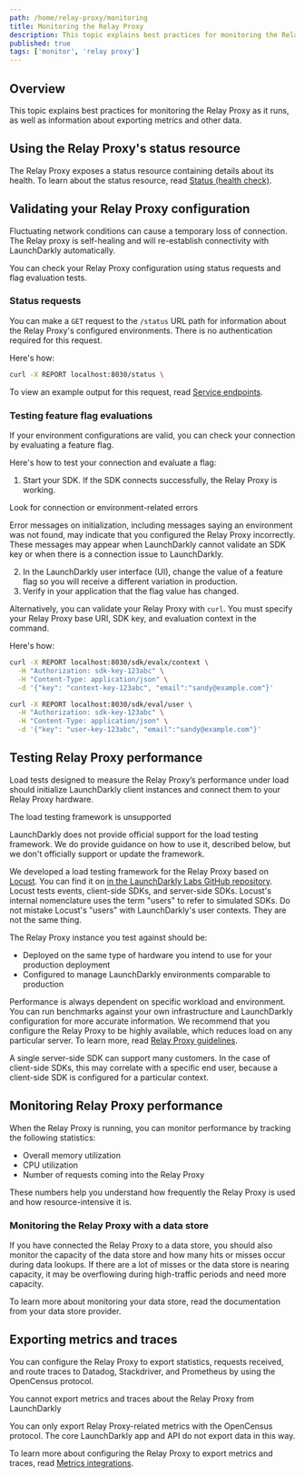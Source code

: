```yaml
---
path: /home/relay-proxy/monitoring
title: Monitoring the Relay Proxy
description: This topic explains best practices for monitoring the Relay Proxy as it runs, as well as information about exporting metrics and other data.
published: true
tags: ['monitor', 'relay proxy']
---
```


## Overview

This topic explains best practices for monitoring the Relay Proxy as it runs, as well as information about exporting metrics and other data.

## Using the Relay Proxy's status resource

The Relay Proxy exposes a status resource containing details about its health. To learn about the status resource, read [Status (health check)](https://github.com/launchdarkly/ld-relay/blob/v7/docs/endpoints.md#status-health-check).

## Validating your Relay Proxy configuration

Fluctuating network conditions can cause a temporary loss of connection. The Relay proxy is self-healing and will re-establish connectivity with LaunchDarkly automatically.

You can check your Relay Proxy configuration using status requests and flag evaluation tests.

### Status requests

You can make a `GET` request to the `/status` URL path for information about the Relay Proxy's configured environments. There is no authentication required for this request.

Here's how:

<CodeSample>
<CSTab label="Status request">

```bash
curl -X REPORT localhost:8030/status \
```

</CSTab>
</CodeSample>

To view an example output for this request, read [Service endpoints](https://github.com/launchdarkly/ld-relay/blob/v7/docs/endpoints.md).

### Testing feature flag evaluations

If your environment configurations are valid, you can check your connection by evaluating a feature flag.

Here's how to test your connection and evaluate a flag:

1. Start your SDK. If the SDK connects successfully, the Relay Proxy is working.

<Callout intent="alert">
<CalloutTitle>Look for connection or environment-related errors</CalloutTitle>
<CalloutDescription>

Error messages on initialization, including messages saying an environment was not found, may indicate that you configured the Relay Proxy incorrectly. These messages may appear when LaunchDarkly cannot validate an SDK key or when there is a connection issue to LaunchDarkly.

</CalloutDescription>
</Callout>

2. In the LaunchDarkly user interface (UI), change the value of a feature flag so you will receive a different variation in production.
3. Verify in your application that the flag value has changed.

Alternatively, you can validate your Relay Proxy with `curl`. You must specify your Relay Proxy base URI, SDK key, and evaluation context in the command.

Here's how:

<CodeSample>
<CSTab label="Evaluate a feature flag, Relay Proxy v7.0">

```bash
curl -X REPORT localhost:8030/sdk/evalx/context \
  -H "Authorization: sdk-key-123abc" \
  -H "Content-Type: application/json" \
  -d '{"key": "context-key-123abc", "email":"sandy@example.com"}'
```

</CSTab>
<CSTab label="Evaluate a feature flag, Relay Proxy v6.x">

```bash
curl -X REPORT localhost:8030/sdk/eval/user \
  -H "Authorization: sdk-key-123abc" \
  -H "Content-Type: application/json" \
  -d '{"key": "user-key-123abc", "email":"sandy@example.com"}'
```

</CSTab>
</CodeSample>

## Testing Relay Proxy performance

Load tests designed to measure the Relay Proxy’s performance under load should initialize LaunchDarkly client instances and connect them to your Relay Proxy hardware.

<Callout intent="alert">
<CalloutTitle>The load testing framework is unsupported</CalloutTitle>
<CalloutDescription>

LaunchDarkly does not provide official support for the load testing framework. We do provide guidance on how to use it, described below, but we don't officially support or update the framework.

</CalloutDescription>
</Callout>

We developed a load testing framework for the Relay Proxy based on [Locust](https://locust.io/). You can find it on [in the LaunchDarkly Labs GitHub repository](https://github.com/launchdarkly-labs/ld-relay-locustfile). Locust tests events, client-side SDKs, and server-side SDKs. Locust's internal nomenclature uses the term "users" to refer to simulated SDKs. Do not mistake Locust's "users" with LaunchDarkly's user contexts. They are not the same thing.

The Relay Proxy instance you test against should be:

- Deployed on the same type of hardware you intend to use for your production deployment
- Configured to manage LaunchDarkly environments comparable to production

Performance is always dependent on specific workload and environment. You can run benchmarks against your own infrastructure and LaunchDarkly configuration for more accurate information. We recommend that you configure the Relay Proxy to be highly available, which reduces load on any particular server. To learn more, read [Relay Proxy guidelines](/home/relay-proxy/guidelines).

A single server-side SDK can support many customers. In the case of client-side SDKs, this may correlate with a specific end user, because a client-side SDK is configured for a particular context.

## Monitoring Relay Proxy performance

When the Relay Proxy is running, you can monitor performance by tracking the following statistics:

- Overall memory utilization
- CPU utilization
- Number of requests coming into the Relay Proxy

These numbers help you understand how frequently the Relay Proxy is used and how resource-intensive it is.

### Monitoring the Relay Proxy with a data store

If you have connected the Relay Proxy to a data store, you should also monitor the capacity of the data store and how many hits or misses occur during data lookups. If there are a lot of misses or the data store is nearing capacity, it may be overflowing during high-traffic periods and need more capacity.

To learn more about monitoring your data store, read the documentation from your data store provider.

## Exporting metrics and traces

You can configure the Relay Proxy to export statistics, requests received, and route traces to Datadog, Stackdriver, and Prometheus by using the OpenCensus protocol.

<Callout intent="alert">
<CalloutTitle>You cannot export metrics and traces about the Relay Proxy from LaunchDarkly</CalloutTitle>
<CalloutDescription>

You can only export Relay Proxy-related metrics with the OpenCensus protocol. The core LaunchDarkly app and API do not export data in this way.

</CalloutDescription>
</Callout>

To learn more about configuring the Relay Proxy to export metrics and traces, read [Metrics integrations](https://github.com/launchdarkly/ld-relay/blob/v7/docs/metrics.md).